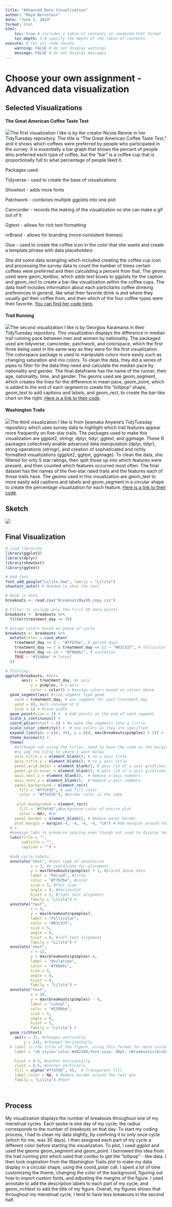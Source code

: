 ```yaml
---
title: "Advanced Data Visualization"
author: "Maya Bernstein"
date: "June 5, 2024"
format: html
html: 
    toc: true # includes a table of contents in rendered html format
    toc-depth: 3 # specify the depth of the table of contents
execute: # for all code chunks
    warning: FALSE # do not display warnings
    message: FALSE # do not display messages
---
```


# **Choose your own assignment - Advanced data visualization**

## Selected Visualizations

#### The Great American Coffee Taste Test

![](images/clipboard-1824797002.png)The first visualization I like is by the creator Nicola Rennie in her TidyTuesday repository. The title is “The Great American Coffee Taste Test,” and it shows which coffees were preferred by people who participated in the survey. It is essentially a bar graph that shows the percent of people who preferred each type of coffee, but the “bar” is a coffee cup that is proportionally full to what percentage of people liked it.

Packages used:

Tidyverse - used to create the base of visualizations

Showtext - adds more fonts 

Patchwork - combines multiple ggplots into one plot

Camcorder - records the making of the visualization so she can make a gif out of it

Ggtext - allows for rich text formatting 

nrBrand - allows for branding (more consistent themes)

Glue - used to create the coffee icon in the color that she wants and create a template phrase with data placeholders

She did some data wrangling which included creating the coffee cup icon and processing the survey data to count the number of times certain coffees were preferred and then calculating a percent from that. The geoms used were geom_textbox, which adds text boxes to ggplots for the caption and geom_rect to create a bar-like visualization within the coffee cups. The data itself includes information about each particilants coffee drinking preferences in general, like what their favorite drink is and where they usually get their coffee from, and then which of the four coffee types were their favorite. [You can find her code here.](https://github.com/nrennie/tidytuesday/blob/main/2024/2024-05-14/20240514.R)

#### Trail Running

![](images/clipboard-1647356209.png)The second visualization I like is by Georgios Karamanis in their TidyTuesday repository. This visualization displays the difference in median trail running pace between men and women by nationality. The packaged used are tidyverse, camcorder, patchwork, and colorspace, which the first three being used in the same way as they were for the first visualization. The colorspace package is used to manipulate colors more easily such as changing saturation and mix colors. To clean the data, they did a series of pipes to filter for the data they need and calculate the median pace by nationality and gender. The final dataframe has the name of the runner, their age, nationality, time, and gender. The geoms used are geom_segment, which creates the lines for the difference in mean pace, geom_point, which is added to the end of each segment to create the “lollipop” shape, geom_text to add captions and labels, and geom_rect, to create the bar-like chart on the right. [Here is a link to their code](https://github.com/gkaramanis/tidytuesday/tree/master/2021/2021-week43). 

#### Washington Trails 

![](images/clipboard-1699225476.png)The third visualization I like is from Ijeamaka Anyene’s TidyTuesday repository which uses survey data to highlight which trail features appear more frequently on five-star trails. The packages used to make this visualization are ggplot2, stringr, dplyr, tidyr, ggtext, and ggimage. These R packages collectively enable advanced data manipulation (dplyr, tidyr), string operations (stringr), and creation of sophisticated and richly formatted visualizations (ggplot2, ggtext, ggimage). To clean the data, she filtered for only 5 star ratings, then split those up into which features were present, and then counted which features occurred most often. The final dataset has the names of the five-star rated trails and the features each of those trails have. The geoms used in this visualization are geom_text to more easily add captions and labels and geom_segment in a circular shape to create the percentage visualization for each feature. [Here is a link to their code](https://github.com/Ijeamakaanyene/tidytuesday/blob/master/scripts/2020_18_washington_trails.RMd). 

## Sketch

![](images/clipboard-2615248719.png)

## Final Visualization

```r
# Load libraries
library(ggplot2)
library(dplyr)
library(showtext)
library(ggtext)

# Add font
font_add_google("Lilita One", family = "Lilita")
showtext_auto() # Needed to show the text

# Read in data
breakouts <- read.csv("BreakoutsMay30_copy.csv")

# Filter to include only the first 30 data points
breakouts <- breakouts %>%
  filter(treatment_day <= 30)

# Assign colors based on phase of cycle
breakouts <- breakouts %>%
  mutate(color = case_when(
    treatment_day <= 6 ~ "#f7bfbe", # period days
    treatment_day >= 7 & treatment_day <= 13 ~ "#83c53f", # follicular
    treatment_day == 14 ~ "#f8bb6c", # ovulation
    TRUE ~ "#2596be" # luteal
  ))

# Plotting
ggplot(breakouts, #data
       aes(x = treatment_day, #x axis
           y = pimples, # y axis
           color = color)) + #assign colors based on values above
  geom_segment(aes( #line segment type geom
    xend = treatment_day, # one segment for each treatment day
    yend = 0), #all convege at 0
    size = 1) + #line width
  geom_point(size = 2) +  # Add points at the end of each segment
  scale_x_continuous() +
  coord_polar(start = 0) + #m make the segments into a circle 
  scale_color_identity() +  # Use colors as they are specified
  expand_limits(x = c(0, 30), y = c(0, max(breakouts$pimples) + 2)) +  # Ensure enough space around the plot
  theme_minimal() +
  theme(
    #although not using the titles, need to have the code so the margins are big enough
    #to add the title to where I want below
    axis.title.x = element_blank(), # no x axis title
    axis.title.y = element_blank(), # no y axis title 
    panel.grid.major = element_blank(), # gets rid of y axis gridlines
    panel.grid.minor = element_blank(), # gets rid of x axis gridlines
    axis.text.x = element_blank(),  # Remove x-axis numbers
    axis.text.y = element_blank(),  # Remove y-axis numbers
    panel.background = element_rect(
      fill = "#ffefd5", # add fill color 
      color = "#ffefd5"), #border color is the same
   
     plot.background = element_rect(
      fill = "#ffefd5",#background color of entire plot
      color = NA), #no 
    panel.border = element_blank(), # Remove panel border
    plot.margin = margin(-4, -4, -4, -4, "cm") # Add margins around the plot
  ) +
  #keepign labs to preserve spacing even though not used to display text
  labs(title = "", 
       subtitle = "", 
       caption = "") + 
  
  #add cycle labels 
  annotate("text", #text type of annotation
           x = 3, #x coordinate for placement 
           y = max(breakouts$pimples) + 1, #placed above data
           label = "Period", #title
           color = "#f7bfbe", #color
           size = 5, #font size
           angle = 0, #horizontal
           hjust = 1, #right text alignment
           family = "Lilita") +
  annotate("text", 
           x = 9, 
           y = max(breakouts$pimples), 
           label = "Follicular", 
           color = "#83c53f", 
           size = 5, 
           angle = 0, 
           hjust = 0, #left text alignmnet 
           family = "Lilita") +
  annotate("text", 
           x = 12, 
           y = max(breakouts$pimples)-4, 
           label = "Ovulation", 
           color = "#f8bb6c", 
           size = 5, 
           angle = 0,
           hjust = 0,
           family = "Lilita") +
  annotate("text", 
           x = 20, 
           y = max(breakouts$pimples) - 8, 
           label = "Luteal", 
           color = "#2596be", 
           size = 5, 
           angle = 0, 
           hjust = 1,
           family = "Lilita") +
  geom_richtext(
    aes(x = 25, #changes vertically
        y = 24), #changes horizontally
  # label is the title of the figure, using this format for more customization
    label = "<b style='color:#d82349;font-size: 40pt;'>Breakouts</b><br> <span style='font-size: 12pt; color:#d82349 '>throughout my</span><br><span style='font-size: 40pt; color:#d82349'>Cycle</span>",

    hjust = 0.5, #center horizontally
    vjust = 0.5, #center vertically
    fill = alpha("#ffefd5", 0),  # Transparent fill
    label.color = NA, # Remove border around the text box
    family = "Lilita") #font 

```

\

## Process

My visualization displays the number of breakouts throughout one of my menstrual cycles. Each spoke is one day of my cycle; the radius corresponds to the number of breakouts on that day. To start my coding process, I had to clean my data slightly, by confining it to only once cycle (which for me, was 30 days). I then assigned each part of my cycle a different color before starting the visualization. To plot, I used ggplot and used the geoms geom_segment and geom_point. I borrowed this idea from the trail running plot which used that combo to get the "lollipop" - like data. I then took inspiration from the Washington Trails plot to make my data display in a circular shape, using the coord_polar call. I spent a lot of time customizing the theme, changing the color of the background, figuring out how to import custom fonts, and adjusting the margins of the figure. I used annotate to add the description labels to each part of my cycle, and geom_richtext to add the title of my figure. Overall, my figures shows that throughout my menstrual cycle, I tend to have less breakouts in the second half.
